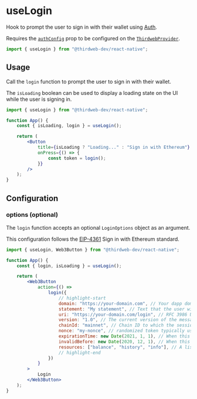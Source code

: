 # useLogin

Hook to prompt the user to sign in with their wallet using [Auth](/auth).

Requires the [`authConfig`](/references/react/ThirdwebProviderCoreProps#authConfig) prop to be configured
on the [`ThirdwebProvider`](/react-native/ThirdwebProvider).

```jsx
import { useLogin } from "@thirdweb-dev/react-native";
```

## Usage

Call the `login` function to prompt the user to sign in with their wallet.

The `isLoading` boolean can be used to display a loading state on the UI while the user is signing in.

```jsx
import { useLogin } from "@thirdweb-dev/react-native";

function App() {
	const { isLoading, login } = useLogin();

	return (
		<Button
			title={isLoading ? "Loading..." : "Sign in with Ethereum"}
			onPress={() => {
				const token = login();
			}}
		/>
	);
}
```

## Configuration

### options (optional)

The `login` function accepts an optional `LoginOptions` object as an argument.

This configuration follows the [EIP-4361](https://eips.ethereum.org/EIPS/eip-4361) Sign in with Ethereum standard.

```jsx
import { useLogin, Web3Button } from "@thirdweb-dev/react-native";

function App() {
	const { login, isLoading } = useLogin();

	return (
		<Web3Button
			action={() =>
				login({
					// highlight-start
					domain: "https://your-domain.com", // Your dapp domain
					statement: "My statement", // Text that the user will sign
					uri: "https://your-domain.com/login", // RFC 3986 URI referring to the resource that is the subject of the signing
					version: "1.0", // The current version of the message, which MUST be 1 for this specification.
					chainId: "mainnet", // Chain ID to which the session is bound
					nonce: "my-nonce", // randomized token typically used to prevent replay attacks
					expirationTime: new Date(2021, 1, 1), // When this message expires
					invalidBefore: new Date(2020, 12, 1), // When this message becomes valid
					resources: ["balance", "history", "info"], // A list of information or references to information the user wishes to have resolved
					// highlight-end
				})
			}
		>
			Login
		</Web3Button>
	);
}
```
